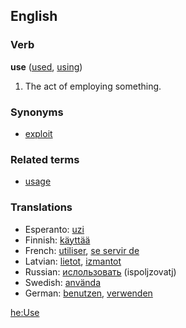 ==English==
===Verb===
'''use''' ([[used]], [[using]])
# The act of employing something.

===Synonyms===
*[[exploit]]

===Related terms===
*[[usage]]

===Translations===
*Esperanto: [[uzi]]
*Finnish: [[käyttää]]
*French: [[utiliser]], [[se servir de]]
*Latvian: [[lietot]], [[izmantot]]
*Russian: [[ислользовать]] (ispoljzovatj)
*Swedish: [[använda]]
*German: [[benutzen]], [[verwenden]]

[[he:Use]]